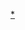 {{Navbox
|name=漢四郡
|listclass=hlist
|title=[[漢四郡]]
|list1=
*[[乐浪郡]]
*[[玄菟郡]]
*[[真番郡]]
*[[臨屯郡]]
}}<noinclude>
[[Category:漢四郡|*]]
</noinclude>